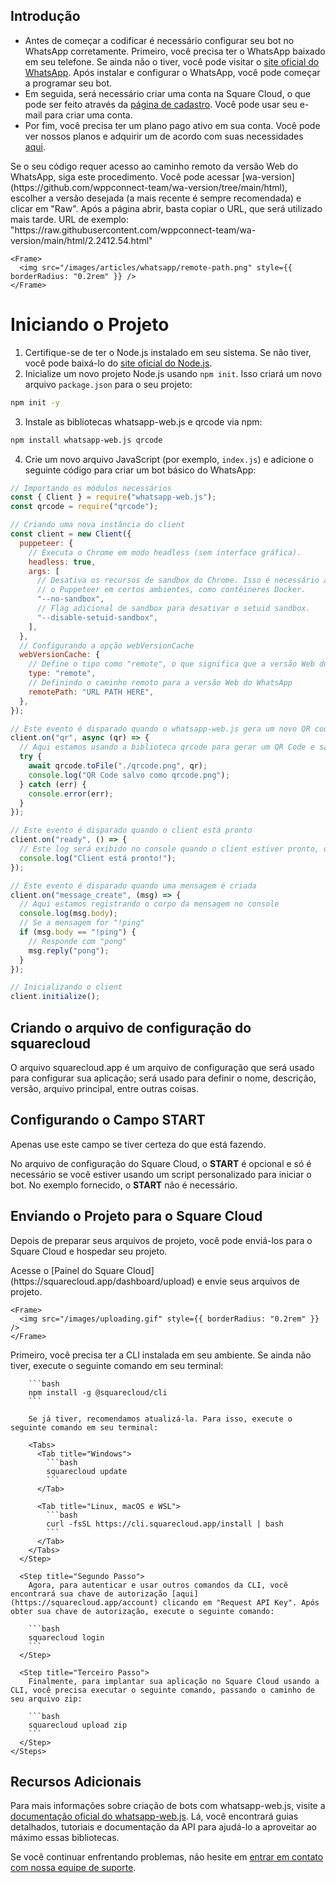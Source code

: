 ## Introdução

* Antes de começar a codificar é necessário configurar seu bot no WhatsApp corretamente. Primeiro, você precisa ter o WhatsApp baixado em seu telefone. Se ainda não o tiver, você pode visitar o [site oficial do WhatsApp](https://www.whatsapp.com/coronavirus/get-started?lang=en). Após instalar e configurar o WhatsApp, você pode começar a programar seu bot.
* Em seguida, será necessário criar uma conta na Square Cloud, o que pode ser feito através da [página de cadastro](https://squarecloud.app/signup). Você pode usar seu e-mail para criar uma conta.
* Por fim, você precisa ter um plano pago ativo em sua conta. Você pode ver nossos planos e adquirir um de acordo com suas necessidades [aqui](https://squarecloud.app/plans).

<AccordionGroup>
  <Accordion title="Caminho remoto para a versão Web do WhatsApp" icon="file" iconType="solid">
    Se o seu código requer acesso ao caminho remoto da versão Web do WhatsApp, siga este procedimento.
    Você pode acessar [wa-version](https://github.com/wppconnect-team/wa-version/tree/main/html), escolher a versão desejada (a mais recente é sempre recomendada) e clicar em "Raw". Após a página abrir, basta copiar o URL, que será utilizado mais tarde. URL de exemplo:
    "https://raw.githubusercontent.com/wppconnect-team/wa-version/main/html/2.2412.54.html"

    <Frame>
      <img src="/images/articles/whatsapp/remote-path.png" style={{ borderRadius: "0.2rem" }} />
    </Frame>
  </Accordion>
</AccordionGroup>

# Iniciando o Projeto

1. Certifique-se de ter o Node.js instalado em seu sistema. Se não tiver, você pode baixá-lo do [site oficial do Node.js](https://nodejs.org/).
2. Inicialize um novo projeto Node.js usando `npm init`. Isso criará um novo arquivo `package.json` para o seu projeto:

```bash
npm init -y
```

3. Instale as bibliotecas whatsapp-web.js e qrcode via npm:

```bash
npm install whatsapp-web.js qrcode
```

4. Crie um novo arquivo JavaScript (por exemplo, `index.js`) e adicione o seguinte código para criar um bot básico do WhatsApp:

```javascript index.js
// Importando os módulos necessários
const { Client } = require("whatsapp-web.js");
const qrcode = require("qrcode");

// Criando uma nova instância do client
const client = new Client({
  puppeteer: {
    // Executa o Chrome em modo headless (sem interface gráfica).
    headless: true,
    args: [
      // Desativa os recursos de sandbox do Chrome. Isso é necessário ao executar
      // o Puppeteer em certos ambientes, como contêineres Docker.
      "--no-sandbox",
      // Flag adicional de sandbox para desativar o setuid sandbox.
      "--disable-setuid-sandbox",
    ],
  },
  // Configurando a opção webVersionCache
  webVersionCache: {
    // Define o tipo como "remote", o que significa que a versão Web do WhatsApp será obtida de um URL remoto
    type: "remote",
    // Definindo o caminho remoto para a versão Web do WhatsApp
    remotePath: "URL PATH HERE",
  },
});

// Este evento é disparado quando o whatsapp-web.js gera um novo QR code
client.on("qr", async (qr) => {
  // Aqui estamos usando a biblioteca qrcode para gerar um QR Code e salvá-lo como um arquivo
  try {
    await qrcode.toFile("./qrcode.png", qr);
    console.log("QR Code salvo como qrcode.png");
  } catch (err) {
    console.error(err);
  }
});

// Este evento é disparado quando o client está pronto
client.on("ready", () => {
  // Este log será exibido no console quando o client estiver pronto, ou seja, após o QR Code ter sido escaneado com sucesso e a sessão do WhatsApp Web ter sido iniciada
  console.log("Client está pronto!");
});

// Este evento é disparado quando uma mensagem é criada
client.on("message_create", (msg) => {
  // Aqui estamos registrando o corpo da mensagem no console
  console.log(msg.body);
  // Se a mensagem for "!ping"
  if (msg.body == "!ping") {
    // Responde com "pong"
    msg.reply("pong");
  }
});

// Inicializando o client
client.initialize();
```

## Criando o arquivo de configuração do squarecloud

<Card title="Saiba mais: como fazer o arquivo de configuração para o Square Cloud." icon="link" href="https://docs.squarecloud.app/getting-started/config-file">
  O arquivo squarecloud.app é um arquivo de configuração que será usado para configurar sua aplicação; será usado para definir o nome, descrição, versão, arquivo principal, entre outras coisas.
</Card>

## Configurando o Campo START

<Warning>Apenas use este campo se tiver certeza do que está fazendo.</Warning>

No arquivo de configuração do Square Cloud, o **START** é opcional e só é necessário se você estiver usando um script personalizado para iniciar o bot. No exemplo fornecido, o **START** não é necessário.

## Enviando o Projeto para o Square Cloud

Depois de preparar seus arquivos de projeto, você pode enviá-los para o Square Cloud e hospedar seu projeto.

<Tabs>
  <Tab title="Envio pelo Painel">
    Acesse o [Painel do Square Cloud](https://squarecloud.app/dashboard/upload) e envie seus arquivos de projeto.

    <Frame>
      <img src="/images/uploading.gif" style={{ borderRadius: "0.2rem" }} />
    </Frame>
  </Tab>

  <Tab title="Envio via CLI">
    <Steps>
      <Step title="Primeiro Passo">
        Primeiro, você precisa ter a CLI instalada em seu ambiente. Se ainda não tiver, execute o seguinte comando em seu terminal:

        ```bash
        npm install -g @squarecloud/cli
        ```

        Se já tiver, recomendamos atualizá-la. Para isso, execute o seguinte comando em seu terminal:

        <Tabs>
          <Tab title="Windows">
            ```bash
            squarecloud update
            ```
          </Tab>

          <Tab title="Linux, macOS e WSL">
            ```bash
            curl -fsSL https://cli.squarecloud.app/install | bash
            ```
          </Tab>
        </Tabs>
      </Step>

      <Step title="Segundo Passo">
        Agora, para autenticar e usar outros comandos da CLI, você encontrará sua chave de autorização [aqui](https://squarecloud.app/account) clicando em "Request API Key". Após obter sua chave de autorização, execute o seguinte comando:

        ```bash
        squarecloud login
        ```
      </Step>

      <Step title="Terceiro Passo">
        Finalmente, para implantar sua aplicação no Square Cloud usando a CLI, você precisa executar o seguinte comando, passando o caminho de seu arquivo zip:

        ```bash
        squarecloud upload zip
        ```
      </Step>
    </Steps>
  </Tab>
</Tabs>

## Recursos Adicionais

Para mais informações sobre criação de bots com whatsapp-web.js, visite a [documentação oficial do whatsapp-web.js](https://wwebjs.dev/). Lá, você encontrará guias detalhados, tutoriais e documentação da API para ajudá-lo a aproveitar ao máximo essas bibliotecas.

Se você continuar enfrentando problemas, não hesite em [entrar em contato com nossa equipe de suporte](/company/support).
